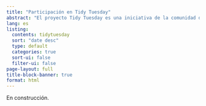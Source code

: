 ```yaml
---
title: "Participación en Tidy Tuesday"
abstract: "El proyecto Tidy Tuesday es una iniciativa de la comunidad de aprendizaje del libro R para Ciencia de Datos. Todos los martes se publica un dataset, invitando a diseñar gráficos novedosos y creativos. Aquí se encuentran mis aportes a este proyecto."
lang: es
listing:
  contents: tidytuesday
  sort: "date desc"
  type: default
  categories: true
  sort-ui: false
  filter-ui: false
page-layout: full
title-block-banner: true
format: html
---
```


En construcción. 
